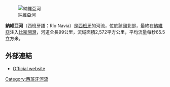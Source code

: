 [[Image:Río_Navia.jpg|納維亞河]]

'''納維亞河'''（西班牙語：Río Navia）是[[西班牙|西班牙]]的河流，位於該國北部，最終在[[納維亞|納維亞]]注入[[比斯開灣|比斯開灣]]，河道全長99公里，流域面積2,572平方公里，平均流量每秒65.5立方米。

==外部連結==
* [http://www.rianavia.com/ Official website] {{es|lang}}

{{Spain-geo-stub}}
[[Category:西班牙河流|Category:西班牙河流]]